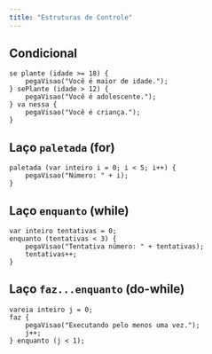 ```yaml
---
title: "Estruturas de Controle"
---
```

## Condicional

```yotra
se plante (idade >= 18) {
    pegaVisao("Você é maior de idade.");
} sePlante (idade > 12) {
    pegaVisao("Você é adolescente.");
} va nessa {
    pegaVisao("Você é criança.");
}
```

## Laço `paletada` (for)

```yotra
paletada (var inteiro i = 0; i < 5; i++) {
    pegaVisao("Número: " + i);
}
```

## Laço `enquanto` (while)

```yotra
var inteiro tentativas = 0;
enquanto (tentativas < 3) {
    pegaVisao("Tentativa número: " + tentativas);
    tentativas++;
}
```

## Laço `faz...enquanto` (do-while)

```yotra
vareia inteiro j = 0;
faz {
    pegaVisao("Executando pelo menos uma vez.");
    j++;
} enquanto (j < 1);
```